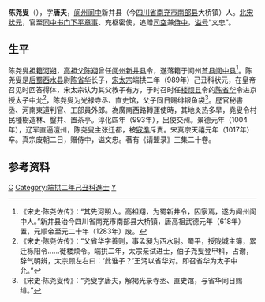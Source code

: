 '''陈尧叟'''（{{bd|961年||1017年||}}），字'''唐夫'''，[[阆州|阆州]][[阆中|阆中]]新井县（今[[四川省|四川省]][[南充市|南充市]][[南部县|南部县]]大桥镇）人。[[北宋|北宋]][[状元|状元]]，官至[[同中书门下平章事|同中书门下平章事]]、充枢密使，追赠[[司空|司空]]兼[[侍中|侍中]]，[[谥号|谥号]]“文忠”。

== 生平 ==
陈尧叟[[祖籍|祖籍]][[河朔|河朔]]，[[高祖父|高祖父]][[陈翔|陈翔]]曾任[[阆州|阆州]][[新井县|新井县]]令，遂落籍于阆州[[首县|首县]][[阆中县|阆中县]]<ref>《宋史·陈尧佐传》：“其先河朔人。高祖翔，为蜀新井令，因家焉，遂为阆州阆中人。”新井县治今四川省南充市南部县大桥镇，唐高祖武德元年（618年）置，元顺帝至元二十年（1283年）废。</ref>。陈尧叟是[[后蜀|后蜀]][[西水县|西水县]]尉[[陈省华|陈省华]]长子，[[宋太宗|宋太宗]]端拱二年（989年）己丑科状元，在皇帝召见时回答得体，宋太宗认为其父教子有方，于时召时任[[楼烦县|楼烦县]]令的[[陈省华|陈省华]]令进京授太子中允<ref>《宋史·陈尧佐传》：“父省华字善则，事孟昶为西水尉。蜀平，授陇城主簿，累迁栎阳令……徙楼烦令。端拱二年，太宗亲试进士，伯子尧叟登甲科，占谢，辞气明辨，太宗顾左右曰：‘此谁子？’王沔以省华对。即召省华为太子中允。”</ref>，陈尧叟为光禄寺丞、直史馆，父子同日赐绯银鱼袋<ref>《宋史·陈尧叟传》：“尧叟字唐夫，解褐光录寺丞、直史馆，与省华同日赐绯。”</ref>。歷官秘書丞、河南東道判官、工部員外郎。為廣南西路轉運使時，其地炎热多旱，堯叟令村民種樹造林、鑿井、置茶亭。淳化四年（993年），出使交州。景德元年（1004年），辽军直逼澶州，陈尧叟主张迁都，被[[寇準|寇準]]斥責。宋真宗天禧元年（1017年）卒。真宗废朝二日，赠侍中，谥文忠。著有《请盟录》三集二十卷。
== 参考资料 ==
{{reflist}}
[[Category:宋朝狀元|C]]
[[Category:端拱二年己丑科進士|Category:端拱二年己丑科進士]]
[[Category:陳姓|Y]]